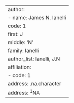 ---
author:
  - name: James N. Ianelli
    code: 1
    first: J
    middle: 'N'
    family: Ianelli
author_list: Ianelli, J.N
affiliation:
  - code: 1
    address: .na.character
address: ^1^NA
---